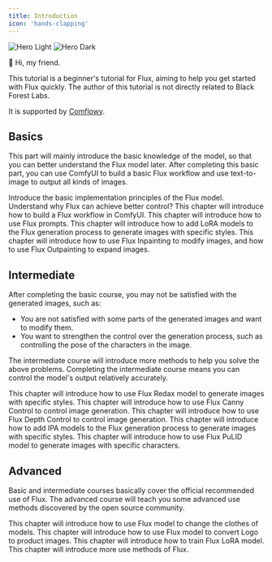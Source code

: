 ```yaml
---
title: Introduction
icon: 'hands-clapping'
---
```


<img
  className="block dark:hidden rounded-xl"
  src="/images/introduction/hero-light.png"
  alt="Hero Light"
/>
<img
  className="hidden dark:block rounded-xl"
  src="/images/introduction/hero-dark.png"
  alt="Hero Dark"
/>

👋 Hi, my friend. 

This tutorial is a beginner's tutorial for Flux, aiming to help you get started with Flux quickly. The author of this tutorial is not directly related to Black Forest Labs. 

It is supported by [Comflowy](https://www.comflowy.com/).

## Basics
This part will mainly introduce the basic knowledge of the model, so that you can better understand the Flux model later. After completing this basic part, you can use ComfyUI to build a basic Flux workflow and use text-to-image to output all kinds of images.

<CardGroup cols={2}>
  <Card
    title="Flux Model Introduction"
    icon="check"
    href="basics/flux-model"
  >
    Introduce the basic implementation principles of the Flux model. Understand why Flux can achieve better control?
  </Card>
  <Card
    title="Flux ComfyUI Workflow"
    icon="object-group"
    href="basics/flux-comfyui-workflow"
  >
    This chapter will introduce how to build a Flux workflow in ComfyUI.
  </Card>
  <Card
    title="Flux Prompts"
    icon="font"
    href="basics/flux-prompt"
  >
    This chapter will introduce how to use Flux prompts.
  </Card>
  <Card
    title="Flux LoRA"
    icon="palette"
    href="basics/flux-with-lora"
  >
    This chapter will introduce how to add LoRA models to the Flux generation process to generate images with specific styles.
  </Card>
  <Card
    title="Flux Image Modification"
    icon="paintbrush"
    href="basics/flux-inpainting-and-outpainting"
  >
    This chapter will introduce how to use Flux Inpainting to modify images, and how to use Flux Outpainting to expand images.
  </Card>
</CardGroup>

## Intermediate

After completing the basic course, you may not be satisfied with the generated images, such as:

- You are not satisfied with some parts of the generated images and want to modify them.
- You want to strengthen the control over the generation process, such as controlling the pose of the characters in the image.

The intermediate course will introduce more methods to help you solve the above problems. Completing the intermediate course means you can control the model's output relatively accurately.

<CardGroup cols={2}>
  <Card
    title="Flux Redux"
    icon="clone"
    href="intermediate/flux-redux"
  >
    This chapter will introduce how to use Flux Redax model to generate images with specific styles.
  </Card>
  <Card
    title="Flux Canny Control"
    icon="wrench"
    href="intermediate/flux-canny-control"
  >
    This chapter will introduce how to use Flux Canny Control to control image generation.
  </Card>
  <Card
    title="Flux Depth Control"
    icon="screwdriver-wrench"
    href="intermediate/flux-depth-control"
  >
    This chapter will introduce how to use Flux Depth Control to control image generation.
  </Card>
  <Card
    title="Flux IPA"
    icon="image"
    href="intermediate/flux-with-ipa"
  >
    This chapter will introduce how to add IPA models to the Flux generation process to generate images with specific styles.
  </Card>
  <Card
    title="Flux PuLID"
    icon="people-arrows"
    href="intermediate/flux-with-pulid"
  >
    This chapter will introduce how to use Flux PuLID model to generate images with specific characters.
  </Card>
</CardGroup>

## Advanced

Basic and intermediate courses basically cover the official recommended use of Flux. The advanced course will teach you some advanced use methods discovered by the open source community.

<CardGroup cols={2}>
  <Card
    title="Changing Models Clothes" 
    icon="shirt"
    href="advanced/changing-models-clothes-by-using-flux"
  >
    This chapter will introduce how to use Flux model to change the clothes of models.
  </Card>
  <Card
    title="Logo to Product"
    icon="gift"
    href="advanced/logo-to-product-by-using-flux"
  >
    This chapter will introduce how to use Flux model to convert Logo to product images.
  </Card>
  <Card
    title="Fine-Tune Flux LoRA" 
    icon="palette"
    href="advanced/fine-tune-flux"
  >
    This chapter will introduce how to train Flux LoRA model.
  </Card>
  <Card
    title="Get Inspiration"
    icon="stars"
    href="advanced/get-inspiration"
  >
    This chapter will introduce more use methods of Flux.
  </Card>
</CardGroup>

